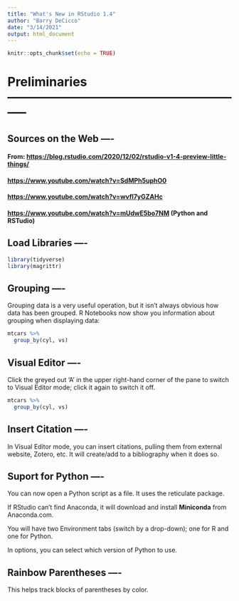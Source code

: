 ```yaml
---
title: "What's New in RStudio 1.4"
author: "Barry DeCicco"
date: "3/14/2021"
output: html_document
---
```


```r
knitr::opts_chunk$set(echo = TRUE)
```

# Preliminaries -----------------------------------------------------------

## Sources on the Web ----

#### From: <https://blog.rstudio.com/2020/12/02/rstudio-v1-4-preview-little-things/>

#### <https://www.youtube.com/watch?v=SdMPh5uphO0>

#### <https://www.youtube.com/watch?v=wvfI7yGZAHc>

#### <https://www.youtube.com/watch?v=mUdwE5bo7NM> (Python and RSTudio)

## Load Libraries ----

```r
library(tidyverse)
library(magrittr)


```

## Grouping ----

Grouping data is a very useful operation, but it isn't always obvious how data has been grouped. R Notebooks now show you information about grouping when displaying data:

```r

mtcars %>% 
  group_by(cyl, vs)

```

## Visual Editor ----

Click the greyed out 'A' in the upper right-hand corner of the pane to switch to Visual Editor mode; click it again to switch it off.

```r

mtcars %>% 
  group_by(cyl, vs)

```

## Insert Citation ----

In Visual Editor mode, you can insert citations,
pulling them from external website, Zotero, etc.
It will create/add to a bibliography when it does so.

## Suport for Python ----

You can now open a Python script as a file.
It uses the reticulate package.

If RStudio can't find Anaconda, it will download and 
install **Miniconda** from Anaconda.com.

You will have two Environment tabs (switch by a drop-down); one for R and one for Python.

In options, you can select which version of Python to use.

## Rainbow Parentheses ----

This helps track blocks of parentheses by color.




